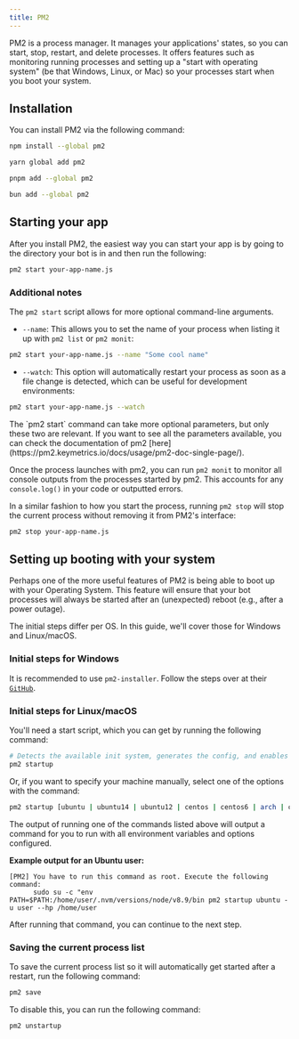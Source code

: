 ```yaml
---
title: PM2
---
```


PM2 is a process manager. It manages your applications' states, so you can start, stop, restart, and delete processes. It offers features such as monitoring running processes and setting up a "start with operating system" (be that Windows, Linux, or Mac) so your processes start when you boot your system.

## Installation

You can install PM2 via the following command:

```sh tab="npm"
npm install --global pm2
```
```sh tab="yarn"
yarn global add pm2
```
```sh tab="pnpm"
pnpm add --global pm2
```
```sh tab="bun"
bun add --global pm2
```

## Starting your app

After you install PM2, the easiest way you can start your app is by going to the directory your bot is in and then run the following:

```sh
pm2 start your-app-name.js
```

### Additional notes

The `pm2 start` script allows for more optional command-line arguments.

- `--name`: This allows you to set the name of your process when listing it up with `pm2 list` or `pm2 monit`:

```sh
pm2 start your-app-name.js --name "Some cool name"
```

- `--watch`: This option will automatically restart your process as soon as a file change is detected, which can be useful for development environments:

```bash
pm2 start your-app-name.js --watch
```

<Callout>
    The `pm2 start` command can take more optional parameters, but only these two are relevant. If you want to see all the parameters available, you can check the documentation of pm2 [here](https://pm2.keymetrics.io/docs/usage/pm2-doc-single-page/).
</Callout>

Once the process launches with pm2, you can run `pm2 monit` to monitor all console outputs from the processes started by pm2. This accounts for any `console.log()` in your code or outputted errors.

In a similar fashion to how you start the process, running `pm2 stop` will stop the current process without removing it from PM2's interface:

```sh
pm2 stop your-app-name.js
```

## Setting up booting with your system

Perhaps one of the more useful features of PM2 is being able to boot up with your Operating System. This feature will ensure that your bot processes will always be started after an (unexpected) reboot (e.g., after a power outage).

The initial steps differ per OS. In this guide, we'll cover those for Windows and Linux/macOS.

### Initial steps for Windows

It is recommended to use `pm2-installer`. Follow the steps over at their [`GitHub`](https://github.com/jessety/pm2-installer).

### Initial steps for Linux/macOS

You'll need a start script, which you can get by running the following command:

```sh
# Detects the available init system, generates the config, and enables startup system
pm2 startup
```

Or, if you want to specify your machine manually, select one of the options with the command:

```sh
pm2 startup [ubuntu | ubuntu14 | ubuntu12 | centos | centos6 | arch | oracle | amazon | macos | darwin | freesd | systemd | systemv | upstart | launchd | rcd | openrc]
```

The output of running one of the commands listed above will output a command for you to run with all environment variables and options configured.

**Example output for an Ubuntu user:**

```
[PM2] You have to run this command as root. Execute the following command:
      sudo su -c "env PATH=$PATH:/home/user/.nvm/versions/node/v8.9/bin pm2 startup ubuntu -u user --hp /home/user
```

After running that command, you can continue to the next step.

### Saving the current process list

To save the current process list so it will automatically get started after a restart, run the following command:

```sh
pm2 save
```

To disable this, you can run the following command:

```sh
pm2 unstartup
```
